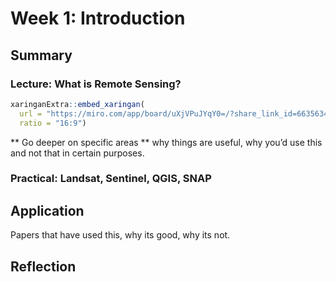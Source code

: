 # Week 1: Introduction

## Summary

### Lecture: What is Remote Sensing?
```r
xaringanExtra::embed_xaringan(
  url = "https://miro.com/app/board/uXjVPuJYqY0=/?share_link_id=663563464417",
  ratio = "16:9")
```

** Go deeper on specific areas **
why things are useful, why you'd use this and not that in certain purposes.


### Practical: Landsat, Sentinel, QGIS, SNAP


## Application

Papers that have used this, why its good, why its not.

## Reflection

